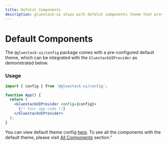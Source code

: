 ```yaml
---
title: Defalut Components
description: gluestack-ui ships with defalut components theme that provide access to theme values.
---
```



<Meta title="Theme Configuration/Theme/Default Components" />

# Default Components

The `@gluestack-ui/config` package comes with a pre-configured default theme, which can be integrated with the `GluestackUIProvider` as demonstrated below.

### Usage

```jsx
import { config } from '@gluestack-ui/config';

function App() {
  return (
    <GluestackUIProvider config={config}>
      {/* Your app code */}
    </GluestackUIProvider>
  );
}
```

You can view default theme config [here](https://github.com/gluestack/gluestack-ui/tree/main/packages/config). To see all the components with the default theme, please visit [All Components](https://gluestack.io/ui/docs/components/all-components) section."
